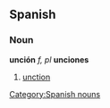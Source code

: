 == Spanish ==
=== Noun ===
'''unción''' ''f, pl'' '''unciones'''
# [[unction]]
[[Category:Spanish nouns]]